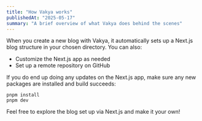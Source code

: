 ```yaml
---
title: "How Vakya works"
publishedAt: "2025-05-17"
summary: "A brief overview of what Vakya does behind the scenes"
---
```


When you create a new blog with Vakya, it automatically sets up a Next.js blog structure in your chosen directory. You can also:

- Customize the Next.js app as needed
- Set up a remote repository on GitHub

If you do end up doing any updates on the Next.js app, make sure any new packages are installed and build succeeds:
```
pnpm install
pnpm dev
```

Feel free to explore the blog set up via Next.js and make it your own!